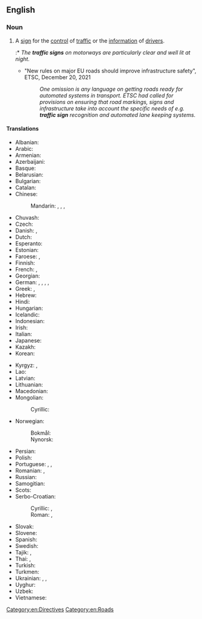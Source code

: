 ==English==

===Noun===
{{en-noun}}

# A [[sign]] for the [[control]] of [[traffic]] or the [[information]] of [[drivers]].
#:* ''The '''traffic signs''' on motorways are particularly clear and well lit at night.''
#*  "New rules on major EU roads should improve infrastructure safety", ETSC, December 20, 2021
#*: ''One omission is any language on getting roads ready for automated systems in transport.  ETSC had called for provisions on ensuring that road markings, signs and infrastructure take into account the specific needs of e.g. '''traffic sign''' recognition and automated lane keeping systems.''

====Translations====
{{trans-top-also|sign for traffic control or driver information|road sign}}
* Albanian: {{t|sq|sinjali rrugore}}
* Arabic: {{t|ar|لَافِتَة مُرُور|f|tr=lāfitat murūr}}
* Armenian: {{t|hy|երթևեկության նշան}}
* Azerbaijani: {{t|az|yol nişan}}
* Basque: {{t|eu|trafiko seinale}}
* Belarusian: {{t|be|даро́жны знак|m}}
* Bulgarian: {{t|bg|пъ́тен знак|m}}
* Catalan: {{t|ca|senyal de trànsit|m}}
* Chinese:
*: Mandarin: {{t|cmn|交通標誌}}, {{t|cmn|交通标志|tr=jiāotōng biāozhì}}, {{t+|cmn|路標}}, {{t+|cmn|路标|tr=lùbiāo}}
* Chuvash: {{t|cv|ҫул палли}}
* Czech: {{t+|cs|dopravní značka|f}}
* Danish: {{t|da|færdselstavle|c}}, {{t|da|vejskilt|n}}
* Dutch: {{t+|nl|verkeersbord|n}}
* Esperanto: {{t|eo|trafiksigno}}
* Estonian: {{t+|et|liiklusmärk}}
* Faroese: {{t|fo|ferðsluskelti|n}}, {{t|fo|ferðslutalva|f}}
* Finnish: {{t+|fi|liikennemerkki}}
* French: {{t+|fr|panneau|m}}, {{t+|fr|panneau de signalisation|m}}
* Georgian: {{t|ka|საგზაო ნიშანი|sc=Geor}}
* German: {{t+|de|Verkehrszeichen|n}}, {{t+|de|Verkehrsschild|n}}, {{t|de|Verkehrstafel |f}}, {{t|de|Verkehrshinweisschild|n}}, {{t|de|Verkehrshinweistafel|f}}
* Greek: {{t+|el|πινακίδα|f|sc=Grek}}, {{t|el|πινακίδα κυκλοφορίας|f}}
* Hebrew: {{t+|he|תַּמְרוּר|m|tr=tamrúr}}
* Hindi: {{t|hi|यातायात संकेत|m}}
* Hungarian: {{t|hu|közlekedési jelzőtábla}}
* Icelandic: {{t|is|umferðarmerki|n}}
* Indonesian: {{t|id|rambu lalu lintas}}
* Irish: {{t|ga|comhartha tráchta|m}}
* Italian: {{t|it|segnale stradale|m}}
* Japanese: {{t+|ja|道路標識|tr=どうろひょうしき, dōro hyōshiki}}
* Kazakh: {{t|kk|жол белгілері}}
* Korean: {{t|ko|교통표지}}
{{trans-mid}}
* Kyrgyz: {{t|ky|жол белги}}, {{t|ky|жол белгиси}}
* Lao: {{t+|lo|ປ້າຍຈໍລະຈອນ}}
* Latvian: {{t|lv|ceļazīme|f}}
* Lithuanian: {{t|lt|kelio ženklas|m}}
* Macedonian: {{t|mk|сообраќаен знак|m}}
* Mongolian:
*: Cyrillic: {{t|mn|замын тэмдэг}}
* Norwegian:
*: Bokmål: {{t+|nb|trafikkskilt|n}}
*: Nynorsk: {{t|nn|trafikkskilt|n}}
* Persian: {{t|fa|علامت ترافیک|tr='alâmat-e terâfik}}
* Polish: {{t+|pl|znak drogowy|m}}
* Portuguese: {{t+|pt|placa|f}}, {{t|pt|placa de trânsito}}, {{t|pt|sinal de trânsito|m}}
* Romanian: {{t|ro|semn de circulație|n}}, {{t|ro|indicator rutier|n}}
* Russian: {{t+|ru|доро́жный знак|m}}
* Samogitian: {{t|sgs|kelė znuoks}}
* Scots: {{t|sco|traffec sign}}
* Serbo-Croatian:
*: Cyrillic: {{t|sh|прометни знак|m}} {{qualifier|Croatia}}, {{t|sh|саобраћајни знак|m}} {{qualifier|Bosnia|Serbia}}
*: Roman: {{t|sh|prometni znak|m}} {{qualifier|Croatia}}, {{t|sh|saobraćajni znak|m}} {{qualifier|Bosnia|Serbia}}
* Slovak: {{t|sk|dopravná značka|f}}
* Slovene: {{t|sl|prometni znak|m}}
* Spanish: {{t|es|señal de tráfico|f}}
* Swedish: {{t+|sv|vägmärke|n}}
* Tajik: {{t|tg|аломати роҳ}}, {{t|tg|аломати ҳаракат}}
* Thai: {{t|th|ป้ายจราจร}}, {{t|th|เครื่องหมายจราจร}}
* Turkish: {{t+|tr|trafik işaretleri}}
* Turkmen: {{t|tk|ýol belgisi}}
* Ukrainian: {{t|uk|доро́жній знак|m}}, {{t|uk|шляховка́зувач|n}}, {{t|uk|дороговка́зувач|n}}
* Uyghur: {{t|ug|يول بەلگىسى}}
* Uzbek: {{t|uz|yoʻl belgisi}}
* Vietnamese: {{t+|vi|biển báo giao thông}}
{{trans-bottom}}

[[Category:en:Directives]]
[[Category:en:Roads]]